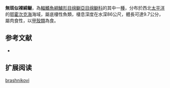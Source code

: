 {{Speciesbox
| name = 無斑似裸綿鳚
| image = 
| status = NE
| status_system = IUCN3.1
| genus = Gymnelopsis
| species = brashnikovi
| authority = [[Soldatov|Soldatov]], 1922
| synonyms = 
}}

'''無斑似裸綿鳚'''，為[[輻鰭魚綱|輻鰭魚綱]][[鱸形目|鱸形目]][[绵鳚亞目|绵鳚亞目]][[绵鳚科|绵鳚科]]的其中一[[種|種]]，分布於西北[[太平洋|太平洋]]的[[鄂霍次克海|鄂霍次克海]]海域，屬底棲性魚類，棲息深度在水深86公尺，體長可達9.7公分，屬肉食性，以[[甲殼類|甲殼類]]為食。

==参考文献==
*{{FishBase_species|genus=Gymnelopsis|species=brashnikovi|year=2011|month=12}}

== 扩展阅读 ==
{{refbegin}}
{{wikispecies-inline|Gymnelopsis brashnikovi|無斑似裸綿鳚}}
{{refend}}
{{Taxonbar|from=Q1096836}}

[[Category:似裸绵鳚属|brashnikovi]]


{{鱸形目小作品}}
